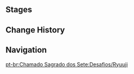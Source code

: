 {{Genius Invokation TCG Character Stages Intro}}

==Stages==
{{Genius Invokation TCG Stages/Detailed|Ryuuji}}

==Change History==
{{Change History|3.3}}

==Navigation==
{{Genius Invokation TCG Stages Navbox}}
[[pt-br:Chamado Sagrado dos Sete:Desafios/Ryuuji]]